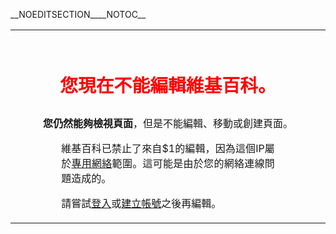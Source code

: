 __NOEDITSECTION____NOTOC__
{| id="mw-blocked-text" style="border:2px solid #000; width:100%; margin:0 auto 6px auto;"
|
<div style="width:100%; margin:auto; text-align:center;"><div style="font-size:180%; color:#ff0000;"><br>'''您現在不能編輯維基百科。'''</div>
'''您仍然能夠檢視頁面'''，但是不能編輯、移動或創建頁面。
</div>
<div style="margin:auto; width:70%;">
<div style="text-align:justify;">
維基百科已禁止了來自$1的編輯，因為這個IP屬於[[專用網絡|專用網絡]]範圍。這可能是由於您的網絡連線問題造成的。

請嘗試[[Special:UserLogin|登入]]或[[Special:CreateAccount|建立帳號]]之後再編輯。
</div>
</div>
|}
